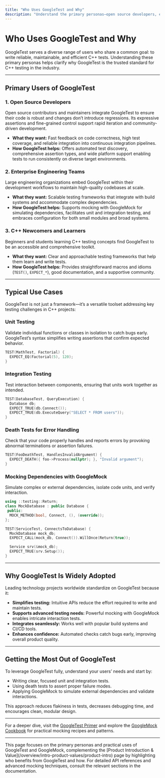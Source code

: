 ```yaml
---
title: "Who Uses GoogleTest and Why"
description: "Understand the primary personas—open source developers, enterprise engineering teams, and C++ newcomers—who leverage GoogleTest's capabilities. Explore use cases such as writing unit and integration tests, validating error handling with death tests, and simulating dependencies using GoogleMock. See why GoogleTest is adopted by leading technology projects and is the standard for C++ testing."
---
```


# Who Uses GoogleTest and Why

GoogleTest serves a diverse range of users who share a common goal: to write reliable, maintainable, and efficient C++ tests. Understanding these primary personas helps clarify why GoogleTest is the trusted standard for C++ testing in the industry.

---

## Primary Users of GoogleTest

### 1. Open Source Developers

Open source contributors and maintainers integrate GoogleTest to ensure their code is robust and changes don’t introduce regressions. Its expressive assertions and fine-grained control support rapid iteration and community-driven development.

- **What they want:** Fast feedback on code correctness, high test coverage, and reliable integration into continuous integration pipelines.
- **How GoogleTest helps:** Offers automated test discovery, comprehensive assertion types, and wide platform support enabling tests to run consistently on diverse target environments.

### 2. Enterprise Engineering Teams

Large engineering organizations embed GoogleTest within their development workflows to maintain high-quality codebases at scale.

- **What they want:** Scalable testing frameworks that integrate with build systems and accommodate complex dependencies.
- **How GoogleTest helps:** Supports mocking with GoogleMock for simulating dependencies, facilitates unit and integration testing, and embraces configuration for both small modules and broad systems.

### 3. C++ Newcomers and Learners

Beginners and students learning C++ testing concepts find GoogleTest to be an accessible and comprehensive toolkit.

- **What they want:** Clear and approachable testing frameworks that help them learn and write tests.
- **How GoogleTest helps:** Provides straightforward macros and idioms (`TEST()`, `EXPECT_*`), good documentation, and a supportive community.

---

## Typical Use Cases

GoogleTest is not just a framework—it’s a versatile toolset addressing key testing challenges in C++ projects:

### Unit Testing

Validate individual functions or classes in isolation to catch bugs early. GoogleTest’s syntax simplifies writing assertions that confirm expected behavior.

```cpp
TEST(MathTest, Factorial) {
  EXPECT_EQ(Factorial(5), 120);
}
```

### Integration Testing

Test interaction between components, ensuring that units work together as intended.

```cpp
TEST(DatabaseTest, QueryExecution) {
  Database db;
  EXPECT_TRUE(db.Connect());
  EXPECT_TRUE(db.ExecuteQuery("SELECT * FROM users"));
}
```

### Death Tests for Error Handling

Check that your code properly handles and reports errors by provoking abnormal terminations or assertion failures.

```cpp
TEST(FooDeathTest, HandlesInvalidArgument) {
  EXPECT_DEATH({ foo->Process(nullptr); }, "Invalid argument");
}
```

### Mocking Dependencies with GoogleMock

Simulate complex or external dependencies, isolate code units, and verify interaction.

```cpp
using ::testing::Return;
class MockDatabase : public Database {
 public:
  MOCK_METHOD(bool, Connect, (), (override));
};

TEST(ServiceTest, ConnectsToDatabase) {
  MockDatabase mock_db;
  EXPECT_CALL(mock_db, Connect()).WillOnce(Return(true));

  Service srv(&mock_db);
  EXPECT_TRUE(srv.Setup());
}
```

---

## Why GoogleTest Is Widely Adopted

Leading technology projects worldwide standardize on GoogleTest because it:

- **Simplifies testing:** Intuitive APIs reduce the effort required to write and maintain tests.
- **Supports advanced testing needs:** Powerful mocking with GoogleMock enables intricate interaction tests.
- **Integrates seamlessly:** Works well with popular build systems and CI/CD tools.
- **Enhances confidence:** Automated checks catch bugs early, improving overall product quality.

---

## Getting the Most Out of GoogleTest

To leverage GoogleTest fully, understand your users’ needs and start by:

- Writing clear, focused unit and integration tests.
- Using death tests to assert proper failure modes.
- Applying GoogleMock to simulate external dependencies and validate interactions.

This approach reduces flakiness in tests, decreases debugging time, and encourages clean, modular design.

---

For a deeper dive, visit the [GoogleTest Primer](https://google.github.io/googletest/primer.html) and explore the [GoogleMock Cookbook](https://google.github.io/googletest/gmock_cook_book.html) for practical mocking recipes and patterns.


---

<Info>
This page focuses on the primary personas and practical uses of GoogleTest and GoogleMock, complementing the [Product Introduction & Value](/overview/intro-product-values/product-intro) page by highlighting who benefits from GoogleTest and how. For detailed API references and advanced mocking techniques, consult the relevant sections in the documentation.
</Info>
